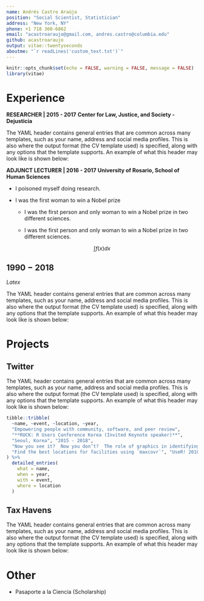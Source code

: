 ```yaml
---
name: Andrés Castro Araújo
position: "Social Scientist, Statistician"
address: "New York, NY"
phone: +1 718 360-6862
email: "acastroaraujo@gmail.com, andres.castro@columbia.edu"
github: acastroaraujo
output: vitae::twentyseconds
aboutme: "`r readLines('custom_text.txt')`"
---
```


```r
knitr::opts_chunk$set(echo = FALSE, warning = FALSE, message = FALSE)
library(vitae)
```

# Experience

\vspace{0.3cm}

**RESEARCHER | 2015 - 2017** \newline 
**Center for Law, Justice, and Society - Dejusticia**

The YAML header contains general entries that are common across many templates, such as your name, address and social media profiles. This is also where the output format (the CV template used) is specified, along with any options that the template supports. An example of what this header may look like is shown below:

**ADJUNCT LECTURER | 2016 - 2017** \newline
**University of Rosario, School of Human Sciences**

- I poisoned myself doing research.
- I was the first woman to win a Nobel prize

    + I was the first person and only woman to win a Nobel prize in two different sciences.
    
    + I was the first person and only woman to win a Nobel prize in two different sciences.
    
$$
\int f(x)dx
$$
    
## $1990-2018$

$Latex$

The YAML header contains general entries that are common across many templates, such as your name, address and social media profiles. This is also where the output format (the CV template used) is specified, along with any options that the template supports. An example of what this header may look like is shown below:


\vspace{0.3cm}
# Projects
\vspace{0.3cm}


## Twitter


The YAML header contains general entries that are common across many templates, such as your name, address and social media profiles. This is also where the output format (the CV template used) is specified, along with any options that the template supports. An example of what this header may look like is shown below:

```r
tibble::tribble(
  ~name, ~event, ~location, ~year,
  "Empowering people with community, software, and peer review",
  "**RUCK: R Users Conference Korea (Invited Keynote speaker)**",
  "Seoul, Korea", "2015 - 2018", 
  "Now you see it?  Now you don’t?  The role of graphics in identifying MCMC convergence (Awarded Runner up Pitman Prize for Young Statistician)", "ISCB-ASC", "Melbourne, Australia", 2018,
  "Find the best locations for facilities using `maxcovr`", "UseR! 2018", "Brisbane, Australia", 2018
) %>% 
  detailed_entries(
    what = name,
    when = year,
    with = event,
    where = location
  )
```


## Tax Havens


The YAML header contains general entries that are common across many templates, such as your name, address and social media profiles. This is also where the output format (the CV template used) is specified, along with any options that the template supports. An example of what this header may look like is shown below:


# Other

- Pasaporte a la Ciencia (Scholarship)

